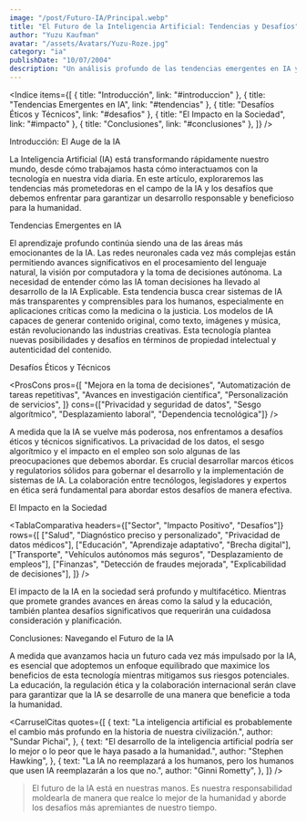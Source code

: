 ```yaml
---
image: "/post/Futuro-IA/Principal.webp"
title: "El Futuro de la Inteligencia Artificial: Tendencias y Desafíos"
author: "Yuzu Kaufman"
avatar: "/assets/Avatars/Yuzu-Roze.jpg"
category: "ia"
publishDate: "10/07/2004"
description: "Un análisis profundo de las tendencias emergentes en IA y los desafíos éticos y técnicos que enfrentamos en su desarrollo."
---
```


<Indice
  items={[
    { title: "Introducción", link: "#introduccion" },
    { title: "Tendencias Emergentes en IA", link: "#tendencias" },
    { title: "Desafíos Éticos y Técnicos", link: "#desafios" },
    { title: "El Impacto en la Sociedad", link: "#impacto" },
    { title: "Conclusiones", link: "#conclusiones" },
  ]}
/>

<SubTitulo id="introduccion">Introducción: El Auge de la IA</SubTitulo>

<Parrafo>
  La Inteligencia Artificial (IA) está transformando rápidamente nuestro mundo, desde cómo trabajamos hasta cómo interactuamos con
  la tecnología en nuestra vida diaria. En este artículo, exploraremos las tendencias más prometedoras en el campo de la IA y los
  desafíos que debemos enfrentar para garantizar un desarrollo responsable y beneficioso para la humanidad.
</Parrafo>

<YouTubeVideo url="https://www.youtube.com/watch?v=5dZ_lvDgevk" />

<SubTitulo id="tendencias">Tendencias Emergentes en IA</SubTitulo>

<Accordion title="1. Aprendizaje Profundo y Redes Neuronales">
  <Parrafo>
    El aprendizaje profundo continúa siendo una de las áreas más emocionantes de la IA. Las redes neuronales cada vez más
    complejas están permitiendo avances significativos en el procesamiento del lenguaje natural, la visión por computadora y la
    toma de decisiones autónoma.
  </Parrafo>
</Accordion>

<Accordion title="2. IA Explicable (XAI)">
  <Parrafo>
    La necesidad de entender cómo las IA toman decisiones ha llevado al desarrollo de la IA Explicable. Esta tendencia busca crear
    sistemas de IA más transparentes y comprensibles para los humanos, especialmente en aplicaciones críticas como la medicina o
    la justicia.
  </Parrafo>
</Accordion>

<Accordion title="3. IA Generativa">
  <Parrafo>
    Los modelos de IA capaces de generar contenido original, como texto, imágenes y música, están revolucionando las industrias
    creativas. Esta tecnología plantea nuevas posibilidades y desafíos en términos de propiedad intelectual y autenticidad del
    contenido.
  </Parrafo>
</Accordion>

<SubTitulo id="desafios">Desafíos Éticos y Técnicos</SubTitulo>

<ProsCons
  pros={[
    "Mejora en la toma de decisiones",
    "Automatización de tareas repetitivas",
    "Avances en investigación científica",
    "Personalización de servicios",
  ]}
  cons={["Privacidad y seguridad de datos", "Sesgo algorítmico", "Desplazamiento laboral", "Dependencia tecnológica"]}
/>

<Parrafo>
  A medida que la IA se vuelve más poderosa, nos enfrentamos a desafíos éticos y técnicos significativos. La privacidad de los
  datos, el sesgo algorítmico y el impacto en el empleo son solo algunas de las preocupaciones que debemos abordar.
</Parrafo>

<Alert type="warning">
  Es crucial desarrollar marcos éticos y regulatorios sólidos para gobernar el desarrollo y la implementación de sistemas de IA.
  La colaboración entre tecnólogos, legisladores y expertos en ética será fundamental para abordar estos desafíos de manera
  efectiva.
</Alert>

<SubTitulo id="impacto">El Impacto en la Sociedad</SubTitulo>

<TablaComparativa
  headers={["Sector", "Impacto Positivo", "Desafíos"]}
  rows={[
    ["Salud", "Diagnóstico preciso y personalizado", "Privacidad de datos médicos"],
    ["Educación", "Aprendizaje adaptativo", "Brecha digital"],
    ["Transporte", "Vehículos autónomos más seguros", "Desplazamiento de empleos"],
    ["Finanzas", "Detección de fraudes mejorada", "Explicabilidad de decisiones"],
  ]}
/>

<Parrafo>
  El impacto de la IA en la sociedad será profundo y multifacético. Mientras que promete grandes avances en áreas como la salud y
  la educación, también plantea desafíos significativos que requerirán una cuidadosa consideración y planificación.
</Parrafo>

<SubTitulo id="conclusiones">Conclusiones: Navegando el Futuro de la IA</SubTitulo>

<Parrafo>
  A medida que avanzamos hacia un futuro cada vez más impulsado por la IA, es esencial que adoptemos un enfoque equilibrado que
  maximice los beneficios de esta tecnología mientras mitigamos sus riesgos potenciales. La educación, la regulación ética y la
  colaboración internacional serán clave para garantizar que la IA se desarrolle de una manera que beneficie a toda la humanidad.
</Parrafo>

<CarruselCitas
  quotes={[
    {
      text: "La inteligencia artificial es probablemente el cambio más profundo en la historia de nuestra civilización.",
      author: "Sundar Pichai",
    },
    {
      text: "El desarrollo de la inteligencia artificial podría ser lo mejor o lo peor que le haya pasado a la humanidad.",
      author: "Stephen Hawking",
    },
    {
      text: "La IA no reemplazará a los humanos, pero los humanos que usen IA reemplazarán a los que no.",
      author: "Ginni Rometty",
    },
  ]}
/>

<Divider />

<BlockQuote>
  El futuro de la IA está en nuestras manos. Es nuestra responsabilidad moldearla de manera que realce lo mejor de la humanidad y
  aborde los desafíos más apremiantes de nuestro tiempo.
</BlockQuote>
